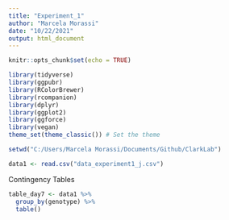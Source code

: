 ```yaml
---
title: "Experiment_1"
author: "Marcela Morassi"
date: "10/22/2021"
output: html_document
---
```


```r
knitr::opts_chunk$set(echo = TRUE)

library(tidyverse)
library(ggpubr)
library(RColorBrewer)
library(rcompanion)
library(dplyr)
library(ggplot2)
library(ggforce)
library(vegan)
theme_set(theme_classic()) # Set the theme

setwd("C:/Users/Marcela Morassi/Documents/Github/ClarkLab")

data1 <- read.csv("data_experiment1_j.csv")

```


Contingency Tables
```r
table_day7 <- data1 %>% 
  group_by(genotype) %>% 
  table()


```





